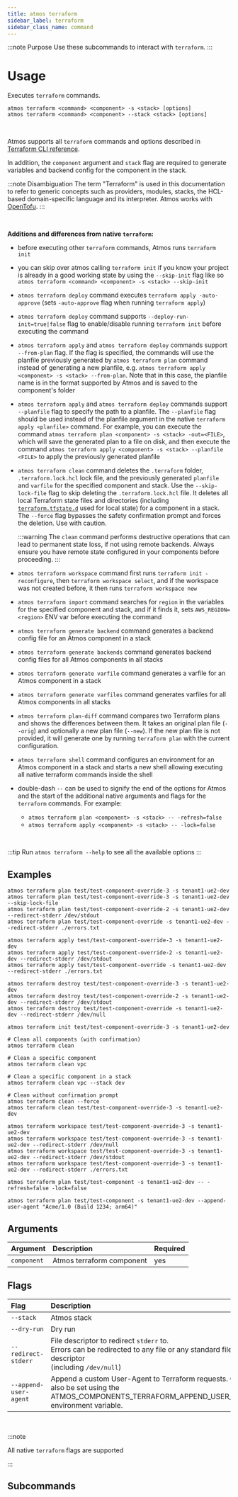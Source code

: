 ```yaml
---
title: atmos terraform
sidebar_label: terraform
sidebar_class_name: command
---
```


:::note Purpose
Use these subcommands to interact with `terraform`.
:::

<Screengrab title="atmos terraform --help" slug="atmos-terraform--help" />

# Usage

Executes `terraform` commands.

```shell
atmos terraform <command> <component> -s <stack> [options]
atmos terraform <command> <component> --stack <stack> [options]
```

<br />

Atmos supports all `terraform` commands and options described in [Terraform CLI reference](https://www.terraform.io/cli/commands).

In addition, the `component` argument and `stack` flag are required to generate variables and backend config for the component in the stack.

:::note Disambiguation
The term "Terraform" is used in this documentation to refer to generic concepts such as providers, modules, stacks, the
HCL-based domain-specific language and its interpreter. Atmos works with [OpenTofu](/core-concepts/projects/configuration/opentofu).
:::

<br />

**Additions and differences from native `terraform`:**

- before executing other `terraform` commands, Atmos runs `terraform init`

- you can skip over atmos calling `terraform init` if you know your project is already in a good working state by using the `--skip-init` flag like
  so `atmos terraform <command> <component> -s <stack> --skip-init`

- `atmos terraform deploy` command executes `terraform apply -auto-approve` (sets `-auto-approve` flag when running `terraform apply`)

- `atmos terraform deploy` command supports `--deploy-run-init=true|false` flag to enable/disable running `terraform init` before executing the
  command

- `atmos terraform apply` and `atmos terraform deploy` commands support `--from-plan` flag. If the flag is specified, the commands will use
  the planfile previously generated by `atmos terraform plan` command instead of generating a new planfile,
  e.g. `atmos terraform apply <component> -s <stack> --from-plan`. Note that in this case, the planfile name is in the format supported by Atmos and
  is saved to the component's folder

- `atmos terraform apply` and `atmos terraform deploy` commands support `--planfile` flag to specify the path to a planfile.
  The `--planfile` flag should be used instead of the planfile argument in the native `terraform apply <planfile>` command.
  For example, you can execute the command `atmos terraform plan <component> -s <stack> -out=<FILE>`, which will save the generated plan to a
  file on disk, and then execute the command `atmos terraform apply <component> -s <stack> --planfile <FILE>` to apply the previously generated
  planfile

- `atmos terraform clean` command deletes the `.terraform` folder, `.terraform.lock.hcl` lock file, and the previously generated `planfile`
  and `varfile` for the specified component and stack. Use the `--skip-lock-file` flag to skip deleting the `.terraform.lock.hcl` file.
  It deletes all local Terraform state files and directories
  (including [`terraform.tfstate.d`](https://developer.hashicorp.com/terraform/cli/workspaces#workspace-internals)
  used for local state) for a component in a stack.
  The `--force` flag bypasses the safety confirmation prompt and forces the deletion. Use with caution.

  :::warning
  The `clean` command performs destructive operations that can lead to permanent state loss, if not using remote backends.
  Always ensure you have remote state configured in your components before proceeding.
  :::

- `atmos terraform workspace` command first runs `terraform init -reconfigure`, then `terraform workspace select`, and if the workspace was not
  created before, it then runs `terraform workspace new`

- `atmos terraform import` command searches for `region` in the variables for the specified component and stack, and if it finds it,
  sets `AWS_REGION=<region>` ENV var before executing the command

- `atmos terraform generate backend` command generates a backend config file for an Atmos component in a stack

- `atmos terraform generate backends` command generates backend config files for all Atmos components in all stacks

- `atmos terraform generate varfile` command generates a varfile for an Atmos component in a stack

- `atmos terraform generate varfiles` command generates varfiles for all Atmos components in all stacks

- `atmos terraform plan-diff` command compares two Terraform plans and shows the differences between them. It takes an original plan file (`--orig`) and optionally a new plan file (`--new`). If the new plan file is not provided, it will generate one by running `terraform plan` with the current configuration.

- `atmos terraform shell` command configures an environment for an Atmos component in a stack and starts a new shell allowing executing all native
  terraform commands inside the shell

- double-dash `--` can be used to signify the end of the options for Atmos and the start of the additional native arguments and flags for
  the `terraform` commands. For example:
    - `atmos terraform plan <component> -s <stack> -- -refresh=false`
    - `atmos terraform apply <component> -s <stack> -- -lock=false`

<br />

:::tip
Run `atmos terraform --help` to see all the available options
:::

## Examples

```shell
atmos terraform plan test/test-component-override-3 -s tenant1-ue2-dev
atmos terraform plan test/test-component-override-3 -s tenant1-ue2-dev --skip-lock-file
atmos terraform plan test/test-component-override-2 -s tenant1-ue2-dev --redirect-stderr /dev/stdout
atmos terraform plan test/test-component-override -s tenant1-ue2-dev --redirect-stderr ./errors.txt

atmos terraform apply test/test-component-override-3 -s tenant1-ue2-dev
atmos terraform apply test/test-component-override-2 -s tenant1-ue2-dev --redirect-stderr /dev/stdout
atmos terraform apply test/test-component-override -s tenant1-ue2-dev --redirect-stderr ./errors.txt

atmos terraform destroy test/test-component-override-3 -s tenant1-ue2-dev
atmos terraform destroy test/test-component-override-2 -s tenant1-ue2-dev --redirect-stderr /dev/stdout
atmos terraform destroy test/test-component-override -s tenant1-ue2-dev --redirect-stderr /dev/null

atmos terraform init test/test-component-override-3 -s tenant1-ue2-dev

# Clean all components (with confirmation)
atmos terraform clean

# Clean a specific component
atmos terraform clean vpc

# Clean a specific component in a stack
atmos terraform clean vpc --stack dev

# Clean without confirmation prompt
atmos terraform clean --force
atmos terraform clean test/test-component-override-3 -s tenant1-ue2-dev

atmos terraform workspace test/test-component-override-3 -s tenant1-ue2-dev
atmos terraform workspace test/test-component-override-3 -s tenant1-ue2-dev --redirect-stderr /dev/null
atmos terraform workspace test/test-component-override-3 -s tenant1-ue2-dev --redirect-stderr /dev/stdout
atmos terraform workspace test/test-component-override-3 -s tenant1-ue2-dev --redirect-stderr ./errors.txt

atmos terraform plan test/test-component -s tenant1-ue2-dev -- -refresh=false -lock=false

atmos terraform plan test/test-component -s tenant1-ue2-dev --append-user-agent "Acme/1.0 (Build 1234; arm64)"
```

## Arguments

| Argument    | Description               | Required |
| :---------- | :------------------------ | :------- |
| `component` | Atmos terraform component | yes      |

## Flags

| Flag                  | Description                                                                                                                                   | Alias | Required |
| :------------------   | :-------------------------------------------------------------------------------------------------------------------------------------------- | :---- | :------- |
| `--stack`             | Atmos stack                                                                                                                                   | `-s`  | yes      |
| `--dry-run`           | Dry run                                                                                                                                       |       | no       |
| `--redirect-stderr`   | File descriptor to redirect `stderr` to.<br/>Errors can be redirected to any file or any standard file descriptor<br/>(including `/dev/null`) |       | no       |
| `--append-user-agent` | Append a custom User-Agent to Terraform requests. Can also be set using the ATMOS_COMPONENTS_TERRAFORM_APPEND_USER_AGENT environment variable.|       | no       |
<br />

:::note

All native `terraform` flags are supported

:::

## Subcommands

<DocCardList />
